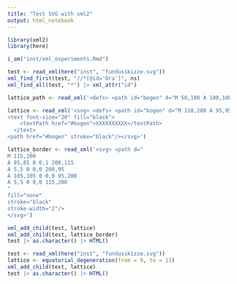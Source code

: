 ```yaml
---
title: "Test SVG with xml2"
output: html_notebook
---
```


```r

library(xml2)
library(here)

i_am("inst/xml_experiments.Rmd")

```

```r

test <- read_xml(here("inst", "fundusskizze.svg"))
xml_find_first(test, "//*[@id='Ora']", ns)
xml_find_all(test, "*") |> xml_attr("id")

```

```r

lattice_path <- read_xml('<defs> <path id="bogen" d="M 50,100 A 100,100 0 0,1 250,100" /> </defs>')

lattice <- read_xml('<svg> <defs> <path id="bogen" d="M 110,200 A 95,95 0 0,1 200,110" /> </defs>
<text font-size="20" fill="black">
    <textPath href="#bogen">XXXXXXXXXX</textPath>
  </text>
<path href="#bogen" stroke="black"/></svg>')

lattice_border <- read_xml('<svg> <path d="
M 115,200 
A 85,85 0 0,1 200,115
A 5,5 0 0,0 200,95
A 105,105 0 0,0 95,200
A 5,5 0 0,0 115,200
" 
fill="none"
stroke="black"
stroke-width="2"/> 
</svg>')

xml_add_child(test, lattice) 
xml_add_child(test, lattice_border) 
test |> as.character() |> HTML()

```

```r

test <- read_xml(here("inst", "fundusskizze.svg"))
lattice <- equatorial_degeneration(from = 9, to = 11)
xml_add_child(test, lattice) 
test |> as.character() |> HTML()
```

